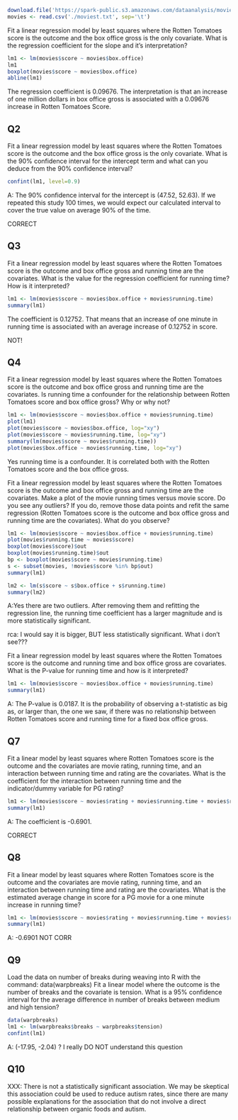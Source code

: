 
```r
download.file('https://spark-public.s3.amazonaws.com/dataanalysis/movies.txt', './moviest.txt', method="wget")
movies <- read.csv('./moviest.txt', sep='\t')
```

Fit a linear regression model by least squares where the Rotten Tomatoes score is the outcome and the box office gross is the only covariate. What is the regression coefficient for the slope and it's interpretation?

```r
lm1 <- lm(movies$score ~ movies$box.office)
lm1
boxplot(movies$score ~ movies$box.office)
abline(lm1)
```

The regression coefficient is 0.09676. The interpretation is that an increase of one million dollars in box office gross is associated with a 0.09676 increase in Rotten Tomatoes Score.

## Q2

Fit a linear regression model by least squares where the Rotten Tomatoes score is the outcome and the box office gross is the only covariate. What is the 90% confidence interval for the intercept term and what can you deduce from the 90% confidence interval?

```r
confint(lm1, level=0.9)


```
A: The 90% confidence interval for the intercept is (47.52, 52.63). If we repeated this study 100 times, we would expect our calculated interval to cover the true value on average 90% of the time.

CORRECT


## Q3

Fit a linear regression model by least squares where the Rotten Tomatoes score is the outcome and box office gross and running time are the covariates. What is the value for the regression coefficient for running time? How is it interpreted?

```r
lm1 <- lm(movies$score ~ movies$box.office + movies$running.time)
summary(lm1)

```

The coefficient is 0.12752. That means that an increase of one minute in running time is associated with an average increase of 0.12752 in score.

NOT!

## Q4

Fit a linear regression model by least squares where the Rotten Tomatoes score is the outcome and box office gross and running time are the covariates. Is running time a confounder for the relationship between Rotten Tomatoes score and box office gross? Why or why not?

```r
lm1 <- lm(movies$score ~ movies$box.office + movies$running.time)
plot(lm1)
plot(movies$score ~ movies$box.office, log="xy")
plot(movies$score ~ movies$running.time, log="xy")
summary(lm(movies$score ~ movies$running.time))
plot(movies$box.office ~ movies$running.time, log="xy")

```

Yes running time is a confounder. It is correlated both with the Rotten Tomatoes score and the box office gross.


Fit a linear regression model by least squares where the Rotten Tomatoes score is the outcome and box office gross and running time are the covariates. Make a plot of the movie running times versus movie score. Do you see any outliers? If you do, remove those data points and refit the same regression (Rotten Tomatoes score is the outcome and box office gross and running time are the covariates). What do you observe?

```r
lm1 <- lm(movies$score ~ movies$box.office + movies$running.time)
plot(movies$running.time ~ movies$score)
boxplot(movies$score)$out
boxplot(movies$running.time)$out
bp <- boxplot(movies$score ~ movies$running.time)
s <- subset(movies, !movies$score %in% bp$out)
summary(lm1)

lm2 <- lm(s$score ~ s$box.office + s$running.time)
summary(lm2)
```

A:Yes there are two outliers. After removing them and refitting the regression line, the running time coefficient has a larger magnitude and is more statistically significant.

rca: I would say it is bigger, BUT less statistically significant. What i don't see???


Fit a linear regression model by least squares where the Rotten Tomatoes score is the outcome and running time and box office gross are covariates. What is the P-value for running time and how is it interpreted?

```r
lm1 <- lm(movies$score ~ movies$box.office + movies$running.time)
summary(lm1)
```

A: The P-value is 0.0187. It is the probability of observing a t-statistic as big as, or larger than, the one we saw, if there was no relationship between Rotten Tomatoes score and running time for a fixed box office gross.


## Q7

Fit a linear model by least squares where Rotten Tomatoes score is the outcome and the covariates are movie rating, running time, and an interaction between running time and rating are the covariates. What is the coefficient for the interaction between running time and the indicator/dummy variable for PG rating?

```r
lm1 <- lm(movies$score ~ movies$rating + movies$running.time + movies$running.time*movies$rating)
summary(lm1)
```

A: The coefficient is -0.6901.

CORRECT

## Q8

Fit a linear model by least squares where Rotten Tomatoes score is the outcome and the covariates are movie rating, running time, and an interaction between running time and rating are the covariates. What is the estimated average change in score for a PG movie for a one minute increase in running time?

```r
lm1 <- lm(movies$score ~ movies$rating + movies$running.time + movies$running.time*movies$rating)
summary(lm1)
```

A: -0.6901 NOT CORR


## Q9

Load the data on number of breaks during weaving into R with the command:
 data(warpbreaks)
Fit a linear model where the outcome is the number of breaks and the covariate is tension. What is a 95% confidence interval for the average difference in number of breaks between medium and high tension?

```r
data(warpbreaks)
lm1 <- lm(warpbreaks$breaks ~ warpbreaks$tension)
confint(lm1)
```

A: (-17.95, -2.04) ? I really DO NOT understand this question

## Q10

XXX: There is not a statistically significant association. We may be skeptical this association could be used to reduce autism rates, since there are many possible explanations for the association that do not involve a direct relationship between organic foods and autism.